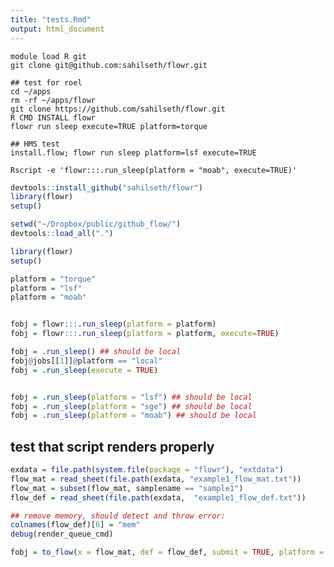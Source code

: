 ```yaml
---
title: "tests.Rmd"
output: html_document
---
```



```
module load R git
git clone git@github.com:sahilseth/flowr.git

## test for roel
cd ~/apps
rm -rf ~/apps/flowr
git clone https://github.com/sahilseth/flowr.git
R CMD INSTALL flowr
flowr run sleep execute=TRUE platform=torque

## HMS test
install.flow; flowr run sleep platform=lsf execute=TRUE

Rscript -e 'flowr:::.run_sleep(platform = "moab", execute=TRUE)'
```



```r
devtools::install_github("sahilseth/flowr")
library(flowr)
setup()
```


```r
setwd("~/Dropbox/public/github_flow/")
devtools::load_all(".")
```


```r
library(flowr)
setup()

platform = "torque"
platform = "lsf"
platform = "moab"


fobj = flowr:::.run_sleep(platform = platform)
fobj = flowr:::.run_sleep(platform = platform, execute=TRUE)

```


```r

fobj = .run_sleep() ## should be local
fobj@jobs[[1]]@platform == "local"
fobj = .run_sleep(execute = TRUE)


fobj = .run_sleep(platform = "lsf") ## should be local
fobj = .run_sleep(platform = "sge") ## should be local
fobj = .run_sleep(platform = "moab") ## should be local


```


## test that script renders properly
```r
exdata = file.path(system.file(package = "flowr"), "extdata")
flow_mat = read_sheet(file.path(exdata, "example1_flow_mat.txt"))
flow_mat = subset(flow_mat, samplename == "sample1")
flow_def = read_sheet(file.path(exdata,  "example1_flow_def.txt"))

## remove memory, should detect and throw error:
colnames(flow_def)[6] = "mem"
debug(render_queue_cmd)

fobj = to_flow(x = flow_mat, def = flow_def, submit = TRUE, platform = "torque")




```


